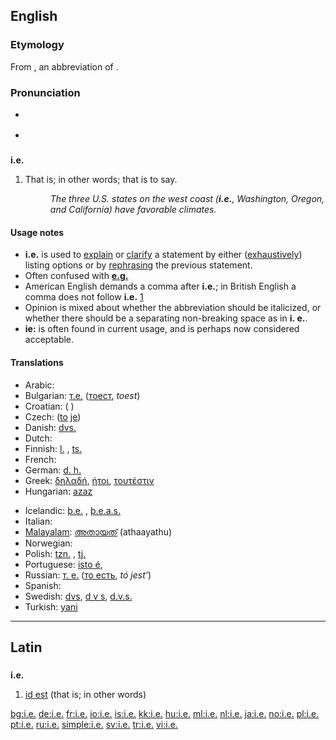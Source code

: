 {{also|ie|IE|-ie}}
==English==

===Etymology===
From {{etyl|la}} {{term|i.e.|lang=la}}, an abbreviation of {{term|lang=la|id est||that is}}.

===Pronunciation===
* {{a|RP|US}} {{IPA|/ˌaɪˈi:/}}
* {{audio|en-us-i.e..ogg|Audio (US)}}

==={{abbreviation}}===
'''i.e.'''

# {{context|[[initialism]]}} That is; in other words; that is to say.
#: ''The three U.S. states on the west coast ('''i.e.''', Washington, Oregon, and California) have favorable climates.''

====Usage notes====
* '''i.e.''' is used to [[explain]] or [[clarify]] a statement by either ([[exhaustively]]) listing options or by [[rephrasing]] the previous statement.
* Often confused with '''[[e.g.]]'''
* American English demands a comma after '''i.e.'''; in British English a comma does not follow '''i.e.''' [http://dictionary.reference.com/help/faq/language/g58.html]
* Opinion is mixed about whether the abbreviation should be italicized, or whether there should be a separating non-breaking space as in '''i.&nbsp;e.'''.
* '''ie:''' is often found in current usage, and is perhaps now considered acceptable.

====Translations====
{{trans-top|that is}}
* Arabic: {{Arab|[[يعني]]}} {{IPAchar|(yáʕni)}}
* Bulgarian: [[т.е.]] ([[тоест]], ''toest'')
* Croatian: {{t-|hr|tj.}} ({{l|hr|to|tȏ}} {{l|hr|jest|jȅst}})
* Czech: {{t|cs|t. j.}} ([[to]] [[je]])
* Danish: [[dvs.]] {{i|[[det]] [[vil]] [[sige]]}}
* Dutch: {{t-|nl|d.w.z.}} {{i|[[dat]] [[wil]] [[zeggen]]}}
* Finnish: [[l.]] {{i|[[eli]]}}, [[ts.]] {{i|[[toisin sanoen]]}}
* French: {{t+|fr|c.-à-d.}}
* German: [[d. h.]] {{i|[[das heißt]]}}
* Greek: [[δηλαδή]], [[ήτοι]], [[τουτέστιν]]
* Hungarian: [[azaz]]
{{trans-mid}}
* Icelandic: [[þ.e.]] {{i|[[það]] [[er]]}}, [[þ.e.a.s.]] {{i|[[það]] [[er]] [[að]] [[segja]]}}
* Italian: {{t+|it|cioè}}
* [[Malayalam]]: [[അതായത്]] (athaayathu)
* Norwegian: {{t+|no|dvs.}}
* Polish: [[tzn.]] {{i|[[to]] [[znaczy]]}}, [[tj.]] {{i|[[to]] [[jest]]}}
* Portuguese: [[isto é]],  {{t|pt|ou seja}}
* Russian: [[т. е.]] ([[то есть]], ''tó jest’'')
* Spanish: {{t+|es|es decir}}
* Swedish: [[dvs]], [[d v s]], [[d.v.s.]] {{i|[[det]] [[vill]] [[säga]]}}
* Turkish: [[yani]]
{{trans-bottom}}

----

==Latin==

==={{abbreviation|Latin}}===
'''i.e.'''

# [[id est]] (that is; in other words)

[[bg:i.e.]]
[[de:i.e.]]
[[fr:i.e.]]
[[io:i.e.]]
[[is:i.e.]]
[[kk:i.e.]]
[[hu:i.e.]]
[[ml:i.e.]]
[[nl:i.e.]]
[[ja:i.e.]]
[[no:i.e.]]
[[pl:i.e.]]
[[pt:i.e.]]
[[ru:i.e.]]
[[simple:i.e.]]
[[sv:i.e.]]
[[tr:i.e.]]
[[vi:i.e.]]